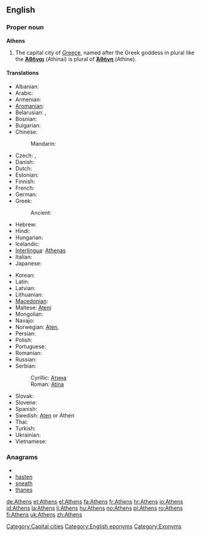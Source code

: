 {{wikipedia}}
==English==

===Proper noun===
'''Athens'''

# The capital city of [[Greece]], named after the Greek goddess in plural like the {{grc}} '''[[Ἀθῆναι]]''' (Athinai) is plural of '''[[Ἀθήνη]]''' (Athine).

====Translations====
{{trans-top|capital city of Greece}}
* Albanian: {{t|sq|Athinë|xs=Albanian}}
* Arabic: {{t|ar|أثينا|f|tr='athiina|sc=Arab}}
* Armenian: {{t-|hy|Աթենք|tr=At'enk'}}
* [[Aromanian]]: {{tø|rup|Athina|f|xs=Aromanian}}
* Belarusian: {{t|be|Афіны|f|p|tr=Afíny|sc=Cyrl}}, {{t|be|Атэны|f|p|tr=Atény|sc=Cyrl}} {{qualifier|Taraškevica orthography}}
* Bosnian: {{t-|bs|Atina|f}}
* Bulgarian: {{t-|bg|Атина|f|tr=Atína}}
* Chinese:
*: Mandarin: {{t|zh|雅典|tr=Yādiǎn|sc=Hani}}
* Czech: {{t-|cs|Atény|f|p}}, {{t-|cs|Athény|f|p}}
* Danish: {{t-|da|Athen}}
* Dutch: {{t+|nl|Athene}}
* Estonian: {{t-|et|Ateena}}
* Finnish: {{t+|fi|Ateena}}
* French: {{t+|fr|Athènes}}
* German: {{t+|de|Athen|n}}
* Greek:  {{t|el|Αθήνα|f|tr=Athína|sc=Grek}}
*: Ancient: {{t|el|Ἀθῆναι|f|p|tr=athēnai|sc=Grek}}
* Hebrew: {{t|he|אתונה|f|tr=atuna|sc=Hebr}}
* Hindi: {{t|hi|एथेंस|tr=ēthēns|sc=Deva}}
* Hungarian: {{t+|hu|Athén}}
* Icelandic: {{t+|is|Aþena|f}}
* [[Interlingua]]: [[Athenas]]
* Italian: {{t-|it|Atene|f}}
* Japanese: {{t|ja|アテネ|tr=Atene|sc=Jpan}}
{{trans-mid}}
* Korean: {{t+|ko|아테네|tr=Atene|sc=Kore}}
* Latin: {{t+|la|Athenae|f|p}}
* Latvian: {{t-|lv|Atēnas|f|p|xs=Latvian}}
* Lithuanian: {{t-|lt|Atėnai|xs=Lithuanian}}
* [[Macedonian]]: {{t-|mk|Атина|f|tr=Átina}}
* Maltese: [[Ateni]]
* Mongolian: {{t|mn|Афин|tr=Afín|sc=Cyrl}}
* Navajo: {{tø|nv|Atʼéena}}
* Norwegian: [[Aten]],  {{t-|no|Athen}}
* Persian: {{t|fa|آتن|tr=âten|sc=fa-Arab}}
* Polish: {{t+|pl|Ateny|p}}
* Portuguese: {{t+|pt|Atenas|f|p}}
* Romanian: {{t+|ro|Atena|f}}
* Russian: {{t+|ru|Афины|f|p|tr=Afíny}}
* Serbian:
*: Cyrillic: [[Атина#Serbian|Атина]] {{f}}
*: Roman: [[Atina#Serbian|Atina]] {{f}}
* Slovak: {{t|sk|Atény|f|p}}
* Slovene: {{t+|sl|Atene|f|p}}
* Spanish: {{t+|es|Atenas|f|p}}
* Swedish: [[Aten]] or Athen
* Thai: {{t|th|เอเธนส์|tr=A-ten|sc=Thai}}
* Turkish: {{t+|tr|Atina}}
* Ukrainian: {{t|uk|Афіни|f|tr=Afíny|sc=Cyrl}}
* Vietnamese: {{t|vi|Athena}}
{{trans-bottom}}

===Anagrams===
* {{alphagram|aehnst}}
* [[hasten#English|hasten]]
* [[sneath#English|sneath]]
* [[thanes#English|thanes]]


[[Category:Capital cities]]
[[Category:English eponyms]]
[[Category:Exonyms]]

[[de:Athens]]
[[et:Athens]]
[[el:Athens]]
[[fa:Athens]]
[[fr:Athens]]
[[hr:Athens]]
[[io:Athens]]
[[id:Athens]]
[[la:Athens]]
[[li:Athens]]
[[hu:Athens]]
[[no:Athens]]
[[pl:Athens]]
[[ro:Athens]]
[[fi:Athens]]
[[uk:Athens]]
[[zh:Athens]]